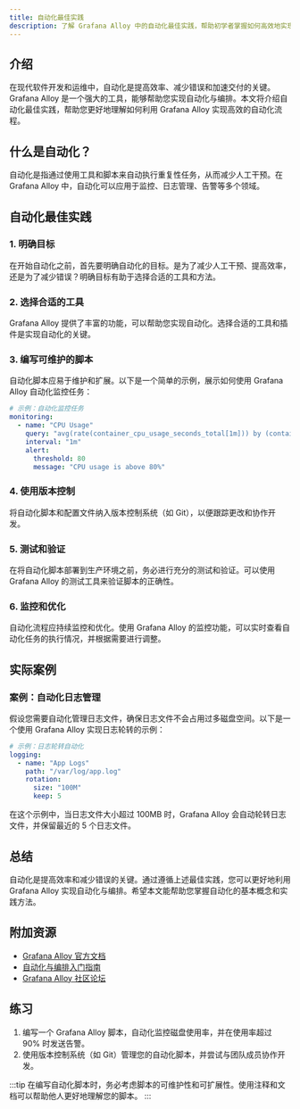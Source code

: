 ```yaml
---
title: 自动化最佳实践
description: 了解 Grafana Alloy 中的自动化最佳实践，帮助初学者掌握如何高效地实现自动化与编排。
---
```


## 介绍

在现代软件开发和运维中，自动化是提高效率、减少错误和加速交付的关键。Grafana Alloy 是一个强大的工具，能够帮助您实现自动化与编排。本文将介绍自动化最佳实践，帮助您更好地理解如何利用 Grafana Alloy 实现高效的自动化流程。

## 什么是自动化？

自动化是指通过使用工具和脚本来自动执行重复性任务，从而减少人工干预。在 Grafana Alloy 中，自动化可以应用于监控、日志管理、告警等多个领域。

## 自动化最佳实践

### 1. 明确目标

在开始自动化之前，首先要明确自动化的目标。是为了减少人工干预、提高效率，还是为了减少错误？明确目标有助于选择合适的工具和方法。

### 2. 选择合适的工具

Grafana Alloy 提供了丰富的功能，可以帮助您实现自动化。选择合适的工具和插件是实现自动化的关键。

### 3. 编写可维护的脚本

自动化脚本应易于维护和扩展。以下是一个简单的示例，展示如何使用 Grafana Alloy 自动化监控任务：

```yaml
# 示例：自动化监控任务
monitoring:
  - name: "CPU Usage"
    query: "avg(rate(container_cpu_usage_seconds_total[1m])) by (container_name)"
    interval: "1m"
    alert:
      threshold: 80
      message: "CPU usage is above 80%"
```

### 4. 使用版本控制

将自动化脚本和配置文件纳入版本控制系统（如 Git），以便跟踪更改和协作开发。

### 5. 测试和验证

在将自动化脚本部署到生产环境之前，务必进行充分的测试和验证。可以使用 Grafana Alloy 的测试工具来验证脚本的正确性。

### 6. 监控和优化

自动化流程应持续监控和优化。使用 Grafana Alloy 的监控功能，可以实时查看自动化任务的执行情况，并根据需要进行调整。

## 实际案例

### 案例：自动化日志管理

假设您需要自动化管理日志文件，确保日志文件不会占用过多磁盘空间。以下是一个使用 Grafana Alloy 实现日志轮转的示例：

```yaml
# 示例：日志轮转自动化
logging:
  - name: "App Logs"
    path: "/var/log/app.log"
    rotation:
      size: "100M"
      keep: 5
```

在这个示例中，当日志文件大小超过 100MB 时，Grafana Alloy 会自动轮转日志文件，并保留最近的 5 个日志文件。

## 总结

自动化是提高效率和减少错误的关键。通过遵循上述最佳实践，您可以更好地利用 Grafana Alloy 实现自动化与编排。希望本文能帮助您掌握自动化的基本概念和实践方法。

## 附加资源

- [Grafana Alloy 官方文档](https://grafana.com/docs/alloy/latest/)
- [自动化与编排入门指南](https://example.com/automation-guide)
- [Grafana Alloy 社区论坛](https://community.grafana.com/)

## 练习

1. 编写一个 Grafana Alloy 脚本，自动化监控磁盘使用率，并在使用率超过 90% 时发送告警。
2. 使用版本控制系统（如 Git）管理您的自动化脚本，并尝试与团队成员协作开发。

:::tip
在编写自动化脚本时，务必考虑脚本的可维护性和可扩展性。使用注释和文档可以帮助他人更好地理解您的脚本。
:::